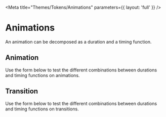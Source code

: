 
<Meta title="Themes/Tokens/Animations" parameters={{ layout: 'full' }} />

# Animations

An animation can be decomposed as a duration and a timing function.

## Animation

Use the form below to test the different combinations between durations and timing functions on animations.

<Story name="Animation">
  <PreviewList>
    <InfiniteAnimation />
  </PreviewList>
</Story>

## Transition

Use the form below to test the different combinations between durations and timing functions on transitions.

<Story name="Transition">
  <PreviewList>
    <Transition />
  </PreviewList>
</Story>
